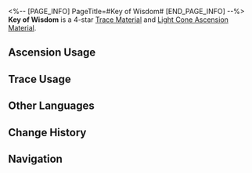 <%-- [PAGE_INFO]
PageTitle=#Key of Wisdom#
[END_PAGE_INFO] --%>
{{Item Infobox
|id          = 110133
|image       = Item Key of Wisdom.png
|type        = Trace Material
|type2       = Light Cone Ascension Material
|invCategory = Upgrade Materials
|rarity      = 4
|effect      = A mythical key that appears in the hands of the greatest prodigies of the cosmos. Used to level up Traces significantly for {{Color|h|Erudition}} characters.
|description = This is the proof of invitation to the halls of the Nous Temple.<br />Finding the door of which this key opens is a far more arduous task than obtaining the key itself. Those who pass through the doors will immediately realize the impossibility of returning to this side.
|source1     = [[Calyx (Rivet Town)]]
|source2     = [[Omni-Synthesizer]] &mdash; Material Synthesis
|source3     = [[Omni-Synthesizer]] &mdash; Material Exchange
}}
{{Description|''"The Erudition does not have answers to the universe, but it will teach you how to ask the right questions."''}}
'''Key of Wisdom''' is a 4-star [[Trace Material]] and [[Light Cone Ascension Material]].

==Ascension Usage==
{{Ascension Usage}}

==Trace Usage==
{{Trace Usage}}

==Other Languages==
{{Other Languages
|en   = Key of Wisdom
|zhs  = 智识之钥
|zht  = 智識之鑰
|ja   = 叡智のカギ
|ko   = 지식의 열쇠
|es   = Llave de la sabiduría
|fr   = Clé de la sagesse
|ru   = Ключ к мудрости
|th   = Key of Wisdom
|vi   = Chìa Khóa Trí Tuệ
|de   = Schlüssel der Weisheit
|id   = Key of Wisdom
|pt   = Chave da Sabedoria
}}

==Change History==
{{Change History|1.0}}

==Navigation==
{{Upgrade Material Navbox}}